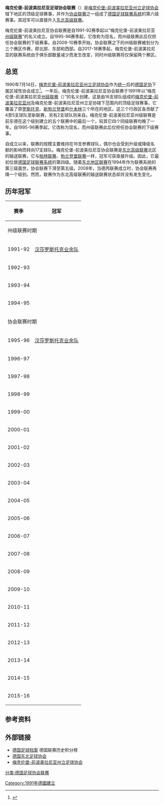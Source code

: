 {{noteTA|G1=足球|G2=德甲|G3=德乙|G4=uefa|G5=地名}}
{{Infobox football league
| name       = 梅克伦堡-前波美拉尼亚足球协会联赛
| founded    = 1991年
| country    = {{flag|Germany}}
| image      = Karte-DFB-Regionalverbände-MV.png
| pixels     = 180px
| alt        = 梅克伦堡-前波美拉尼亚协会联赛涵盖范围
| state      = {{flag|Mecklenburg-Vorpommern}}
| promotion  = [[德国足球东北高级联赛|东北高级联赛]]（北区）
| relegation = 梅前[[州级联赛|州级联赛]]（北、东、西区）
| teams     = 16
| level     = [[德国足球联赛系统|第 6 级]]
| season    = 
| champions =
}}
'''梅克伦堡-前波美拉尼亚足球协会联赛'''（{{lang-de|Fußball-Verbandsliga Mecklenburg-Vorpommern}}）是[[梅克伦堡-前波美拉尼亚州立足球协会|梅克伦堡-前波美拉尼亚州立足球协会]]辖下地区的顶级足球赛事，并作为[[协会联赛|协会联赛]]之一组成了[[德国足球联赛系统|德国足球联赛系统]]的第六级赛事。其冠军可以直接升入[[德国足球东北高级联赛|东北高级联赛]]。

梅克伦堡-前波美拉尼亚协会联赛是自1991-92赛季起以“梅克伦堡-前波美拉尼亚[[州级联赛|州级联赛]]”的名义成立。自1995-96赛季起，它改称为现名，而州级联赛此后仅担任协会联赛的下级赛事。自2009-10赛季开始，协会联赛之下的州级联赛被划分为三个赛区作赛，即北部、东部和西部。自2017-18赛季起，梅克伦堡-前波美拉尼亚的联赛系统由于俱乐部数量减少而发生改变，同时州级联赛将仅保留两个赛区。

==总览==
1990年7月14日，[[梅克伦堡-前波美拉尼亚州立足球协会|梅克伦堡-前波美拉尼亚州立足球协会]]作为[[两德统一|统一]]后的[[德国足协|德国足协]]下属区域性协会成立<ref>{{cite web|url=http://www.lfvm-v.de/verband/geschichte/|title=Short history of the LFVM|accessdate=2008-02-21|author=|publisher=''Mecklenburg-Vorpommern Football Association''|archive-date=2014-05-28|archive-url=https://web.archive.org/web/20140528215035/http://www.lfvm-v.de/verband/geschichte/|dead-url=no}}</ref>。一年后，梅克伦堡-前波美拉尼亚协会联赛于1991年以“梅克伦堡-前波美拉尼亚[[州级联赛|州级联赛]]（{{lang|de|''Landesliga Mecklenburg-Vorpommern''}}）”的名义创建，这是由16支球队组成的[[梅克伦堡-前波美拉尼亚州|梅克伦堡-前波美拉尼亚州]]及梅克伦堡-前波美拉尼亚州立足协辖下范围内的顶级足球赛事。它覆盖了原[[罗斯托克区|罗斯托克]]、[[新勃兰登堡区|新勃兰登堡]]和[[什未林区|什未林]]三个{{link-en|行政区联赛|Bezirksliga}}所在的地区。这三个行政区各贡献了4至5支球队至新联赛，另有2支球队则来自{{link-de|东德足球联赛|DDR-Liga|东德乙级联赛}}。梅克伦堡-前波美拉尼亚州级联赛是前东德在这个级别建立的五个联赛中的最后一个，较其它四个同级联赛均晚了一年。自1995-96赛季起，它改称为现名，而州级联赛此后仅担任协会联赛的下级赛事。

自成立以来，联赛的规模主要维持在16支参赛球队，偶尔也会受到升级或降级名额的影响而转向17支球队。梅克伦堡-前波美拉尼亚协会联赛是[[德国足球东北高级联赛|东北高级联赛]]北区的输送联赛，它与[[柏林足球联赛|柏林联赛]]、[[勃兰登堡足球联赛|勃兰登堡联赛]]一样，冠军可获直接升级。因此，它最初位居[[德国足球联赛系统|德国足球联赛系统]]的第四级。随着[[德国足球东北地区联赛|东北地区联赛]]在1994年作为联赛系统的第三级面世，协会联赛下滑至第五级。2008年，当德丙联赛成立时，协会联赛再降一个级别。然而，联赛作为东北高级联赛的输送联赛状态却并没有发生变化。

== 历年冠军 ==
{| class="wikitable"
! 赛季
! 冠军
|-
! colspan="2" | 州级联赛时期
|-
| 1991-92
| [[汉莎罗斯托克二队|汉莎罗斯托克业余队]]
|-
| 1992-93
| {{link-de|梅克伦堡什未林|FC Mecklenburg Schwerin|FSV什未林}}
|-
| 1993-94
| {{link-de|罗斯托克警察|Polizei SV Rostock|罗斯托克90}}
|-
| 1994-95
| {{link-de|帕尔希姆足球俱乐部|Parchimer FC|帕尔希姆}}
|-
! colspan="2" | 协会联赛时期
|-
| 1995-96
| [[汉莎罗斯托克二队|汉莎罗斯托克业余队]]
|-
| 1996-97
| {{link-de|诺伊斯特雷利茨体操及体育俱乐部|TSG Neustrelitz|诺伊斯特雷利茨}}
|-
| 1997-98
| {{link-de|申贝格95|FC Schönberg 95}}
|-
| 1998-99
| {{link-de|瓦尔内明德足球体育俱乐部|SV Warnemünde Fußball|瓦尔内明德}}
|-
| 1999-00
| {{link-de|维斯马船锚|FC Anker Wismar}}
|-
| 2000-01
| {{link-de|梅克伦堡什未林|FC Mecklenburg Schwerin|和睦什未林}}
|-
| 2001-02
| {{link-de|诺伊斯特雷利茨体操及体育俱乐部|TSG Neustrelitz|诺伊斯特雷利茨}}
|-
| 2002-03
| {{link-de|席费尔斯哈根1950|Sievershäger SV 1950}}
|-
| 2003-04
| {{link-de|维斯马船锚|FC Anker Wismar}}
|-
| 2004-05
| {{link-de|托尔格洛狮鹫|Torgelower FC Greif}}
|-
| 2005-06
| {{link-de|申贝格95|FC Schönberg 95}}
|-
| 2006-07
| {{link-de|格赖夫斯瓦尔德04|Greifswalder SV 04}}
|-
| 2007-08
| {{link-de|FSV本特维施|FSV Bentwisch}}
|-
| 2008-09
| {{link-de|申贝格95|FC Schönberg 95}}
|-
| 2009-10
| {{link-de|维斯马船锚|FC Anker Wismar}}
|-
| 2010-11
| {{link-de|新勃兰登堡04|1. FC Neubrandenburg 04}}
|-
| 2011-12
| {{link-de|波美拉尼亚格赖夫斯瓦尔德|FC Pommern Greifswald}}
|-
| 2012-13
| {{link-de|席费尔斯哈根1950|Sievershäger SV 1950}}
|-
| 2013-14
| {{link-de|瓦伦09|SV Waren 09}}
|-
| 2014-15
| {{link-de|维斯马船锚|FC Anker Wismar}}
|-
| 2015-16
| {{link-de|梅克伦堡什未林|FC Mecklenburg Schwerin}}
|}

==参考资料==
{{reflist}}

== 外部链接 ==
* [http://www.f-archiv.de/ 德国足球档案] {{Wayback|url=http://www.f-archiv.de/ |date=20171004190327 }} 德国联赛历史积分榜
* [http://www.nofv-online.de/ 德国东北足球协会] {{Wayback|url=http://www.nofv-online.de/ |date=20161028014438 }}
* [http://www.lfvm-v.de/ 梅克伦堡-前波美拉尼亚州立足球协会] {{Wayback|url=http://www.lfvm-v.de/ |date=20161120123923 }}

{{德国足球}}

[[分类:德国足球协会联赛|分类:德国足球协会联赛]]
[[Category:1991年德國建立|Category:1991年德國建立]]